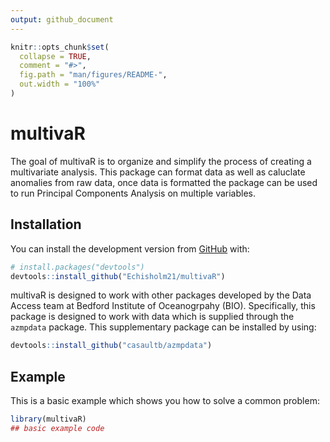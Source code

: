 ```yaml
---
output: github_document
---
```


<!-- README.md is generated from README.Rmd. Please edit that file -->

```r
knitr::opts_chunk$set(
  collapse = TRUE,
  comment = "#>",
  fig.path = "man/figures/README-",
  out.width = "100%"
)
```

# multivaR

<!-- badges: start -->
<!-- badges: end -->

The goal of multivaR is to organize and simplify the process of creating a multivariate analysis. This package can format data as well as caluclate anomalies from raw data, once data is formatted the package can be used to run Principal Components Analysis on multiple variables. 

## Installation

You can install  the development version from [GitHub](https://github.com/) with:

``` r
# install.packages("devtools")
devtools::install_github("Echisholm21/multivaR")
```

multivaR is designed to work with other packages developed by the Data Access team at Bedford Institute of Oceanogrpahy (BIO). Specifically, this package is designed to work with data which is supplied through the `azmpdata` package. This supplementary package can be installed by using:

``` r
devtools::install_github("casaultb/azmpdata")
```



## Example

This is a basic example which shows you how to solve a common problem:

```r
library(multivaR)
## basic example code
```


